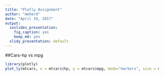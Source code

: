 ```yaml
---
title: "Plotly Assignment"
author: "meherd"
date: "April 19, 2017"
output:
  ioslides_presentation:
    fig_caption: yes
    keep_md: yes
  slidy_presentation: default
---
```


##Cars-hp vs mpg
```r
library(plotly)
plot_ly(mtcars, x = mtcars$hp, y = mtcars$mpg, mode="markers", size = mtcars$wt,color =mtcars$disp)
```



